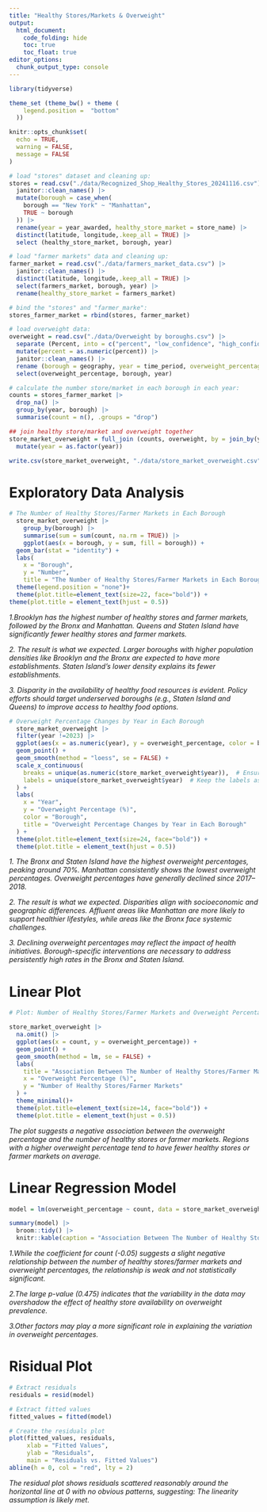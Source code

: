 ```yaml
---
title: "Healthy Stores/Markets & Overweight"
output: 
  html_document:
    code_folding: hide
    toc: true
    toc_float: true
editor_options: 
  chunk_output_type: console
---
```


```r
library(tidyverse)

theme_set (theme_bw() + theme (
    legend.position =  "bottom"
  ))

knitr::opts_chunk$set(
  echo = TRUE,
  warning = FALSE,
  message = FALSE
)
```


```r
# load "stores" dataset and cleaning up:
stores = read.csv("./data/Recognized_Shop_Healthy_Stores_20241116.csv") |> 
  janitor::clean_names() |> 
  mutate(borough = case_when(
    borough == "New York" ~ "Manhattan",
    TRUE ~ borough
  )) |> 
  rename(year = year_awarded, healthy_store_market = store_name) |> 
  distinct(latitude, longitude,.keep_all = TRUE) |> 
  select (healthy_store_market, borough, year)

# load "farmer markets" data and cleaning up:
farmer_market = read.csv("./data/farmers_market_data.csv") |> 
  janitor::clean_names() |> 
  distinct(latitude, longitude,.keep_all = TRUE) |> 
  select(farmers_market, borough, year) |> 
  rename(healthy_store_market = farmers_market) 

# bind the "stores" and "farmer_marke":
stores_farmer_market = rbind(stores, farmer_market)

# load overweight data:
overweight = read.csv("./data/Overweight by boroughs.csv") |> 
  separate (Percent, into = c("percent", "low_confidence", "high_confidence"))|> 
  mutate(percent = as.numeric(percent)) |> 
  janitor::clean_names() |> 
  rename (borough = geography, year = time_period, overweight_percentage = percent) |> 
  select(overweight_percentage, borough, year)

# calculate the number store/market in each borough in each year:
counts = stores_farmer_market |> 
  drop_na() |> 
  group_by(year, borough) |> 
  summarise(count = n(), .groups = "drop")

## join healthy store/market and overweight together
store_market_overweight = full_join (counts, overweight, by = join_by(year, borough)) |> 
  mutate(year = as.factor(year))

write.csv(store_market_overweight, "./data/store_market_overweight.csv")
```

# Exploratory Data Analysis
```r
# The Number of Healthy Stores/Farmer Markets in Each Borough
  store_market_overweight |>
    group_by(borough) |> 
    summarise(sum = sum(count, na.rm = TRUE)) |> 
    ggplot(aes(x = borough, y = sum, fill = borough)) +
  geom_bar(stat = "identity") +
  labs(
    x = "Borough",
    y = "Number",
    title = "The Number of Healthy Stores/Farmer Markets in Each Borough") +
  theme(legend.position = "none")+
  theme(plot.title=element_text(size=22, face="bold")) +
theme(plot.title = element_text(hjust = 0.5))
```

*1.Brooklyn has the highest number of healthy stores and farmer markets, followed by the Bronx and Manhattan. Queens and Staten Island have significantly fewer healthy stores and farmer markets.*

*2. The result is what we expected. Larger boroughs with higher population densities like Brooklyn and the Bronx are expected to have more establishments. Staten Island’s lower density explains its fewer establishments.*

*3. Disparity in the availability of healthy food resources is evident. Policy efforts should target underserved boroughs (e.g., Staten Island and Queens) to improve access to healthy food options.*


```r
# Overweight Percentage Changes by Year in Each Borough
  store_market_overweight |>
  filter(year !=2023) |> 
  ggplot(aes(x = as.numeric(year), y = overweight_percentage, color = borough)) +
  geom_point() + 
  geom_smooth(method = "loess", se = FALSE) +
  scale_x_continuous(
    breaks = unique(as.numeric(store_market_overweight$year)),  # Ensure all years are displayed
    labels = unique(store_market_overweight$year)  # Keep the labels as regular years
  ) +
  labs(
    x = "Year",
    y = "Overweight Percentage (%)",
    color = "Borough",
    title = "Overweight Percentage Changes by Year in Each Borough"
  ) +
  theme(plot.title=element_text(size=24, face="bold")) +
  theme(plot.title = element_text(hjust = 0.5))


```

*1. The Bronx and Staten Island have the highest overweight percentages, peaking around 70%. Manhattan consistently shows the lowest overweight percentages. Overweight percentages have generally declined since 2017–2018.*

*2. The result is what we expected. Disparities align with socioeconomic and geographic differences. Affluent areas like Manhattan are more likely to support healthier lifestyles, while areas like the Bronx face systemic challenges.*

*3. Declining overweight percentages may reflect the impact of health initiatives. Borough-specific interventions are necessary to address persistently high rates in the Bronx and Staten Island.*


# Linear Plot
```r
# Plot: Number of Healthy Stores/Farmer Markets and Overweight Percentages

store_market_overweight |> 
  na.omit() |> 
  ggplot(aes(x = count, y = overweight_percentage)) +
  geom_point() +
  geom_smooth(method = lm, se = FALSE) +
  labs(
    title = "Association Between The Number of Healthy Stores/Farmer Markets and Overweight Percentages",
    x = "Overweight Percentage (%)",
    y = "Number of Healthy Stores/Farmer Markets"
  ) +
  theme_minimal()+
  theme(plot.title=element_text(size=14, face="bold")) +
  theme(plot.title = element_text(hjust = 0.5))

```
*The plot suggests a negative association between the overweight percentage and the number of healthy stores or farmer markets. Regions with a higher overweight percentage tend to have fewer healthy stores or farmer markets on average.*


# Linear Regression Model
```r
model = lm(overweight_percentage ~ count, data = store_market_overweight)

summary(model) |> 
  broom::tidy() |>
  knitr::kable(caption = "Association Between The Number of Healthy Stores/Farmer Markets and Overweight Percentages")
```

*1.While the coefficient for count (-0.05) suggests a slight negative relationship between the number of healthy stores/farmer markets and overweight percentages, the relationship is weak and not statistically significant.*

*2.The large p-value (0.475) indicates that the variability in the data may overshadow the effect of healthy store availability on overweight prevalence.*

*3.Other factors may play a more significant role in explaining the variation in overweight percentages.*

# Risidual Plot
```r
# Extract residuals
residuals = resid(model)

# Extract fitted values
fitted_values = fitted(model)

# Create the residuals plot
plot(fitted_values, residuals,
     xlab = "Fitted Values",
     ylab = "Residuals",
     main = "Residuals vs. Fitted Values")
abline(h = 0, col = "red", lty = 2)
```

*The residual plot shows residuals scattered reasonably around the horizontal line at 0 with no obvious patterns, suggesting: The linearity assumption is likely met.*